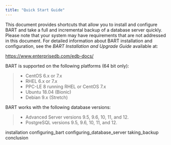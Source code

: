 ```yaml
---
title: "Quick Start Guide"
---
```


This document provides shortcuts that allow you to install and configure BART and take a full and incremental backup of a database server quickly. Please note that your system may have requirements that are not addressed in this document. For detailed information about BART installation and configuration, see the *BART Installation and Upgrade Guide* available at:

<https://www.enterprisedb.com/edb-docs/>

BART is supported on the following platforms (64 bit only):

>   - CentOS 6.x or 7.x
>   - RHEL 6.x or 7.x
>   - PPC-LE 8 running RHEL or CentOS 7.x
>   - Ubuntu 18.04 (Bionic)
>   - Debian 9.x (Stretch)

BART works with the following database versions:

>   - Advanced Server versions 9.5, 9.6, 10, 11, and 12.
>   - PostgreSQL versions 9.5, 9.6, 10, 11, and 12.

<div class="toctree" data-maxdepth="5">

installation configuring_bart configuring_database_server taking_backup conclusion

</div>
